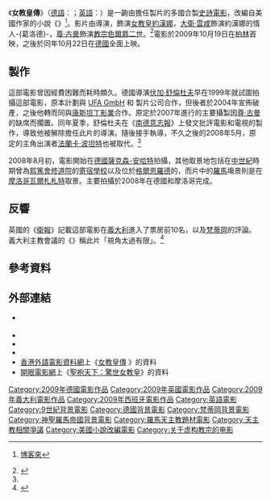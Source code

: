 {{noteTA
|T=zh-tw:聖袍天下：驚世女教皇; zh-hk:女教皇傳; zh-mo:女教皇傳;
|G1=Movie
|G2=Show
|1=zh-tw:聖袍天下：驚世女教皇; zh-hk:女教皇傳; zh-mo:女教皇傳;
|2=zh-tw:宋克·沃特曼; zh-hk:桑克·禾曼; zh-cn:宋克·沃特曼;
|3=zh-tw:喬漢娜·沃卡萊; zh-hk:祖安娜·華卡莉; zh-cn:乔娜·沃卡莱克;
|4=zh-tw:大衛·溫漢; zh-hk:大衛·雲咸; zh-cn:大卫·文翰;
|5=zh-tw:約翰·古德曼; zh-hk:尊·古曼; zh-cn:约翰·古德曼;
|6=zh-tw:伊恩·葛倫; zh-cn:伊恩·格雷;
}}

{{Infobox film
| name           = 女教皇傳
| original_name  = {{lang|de|Die Päpstin}}
| image          = Die Päpstin 2009 (HK film poster).JPG
| image_size     =
| caption        = 電影海報
| director       = {{tsl|en|Sönke Wortmann|桑克·禾曼}}
| producer       = {{tsl|en|Bernd Eichinger|伯恩·伊欽格}}<br>Oliver Berben<br>Martin Moszkowicz
| writer         =
| based on       = 
| screenplay     = Heinrich Hadding<br>Jodi Ann Johnson<br>桑克·禾曼
| narrator       =
| starring       = {{tsl|en|Johanna Wokalek|祖安娜·華卡莉}}<br>[[大衛·雲咸|大衛·雲咸]]<br>[[尊·古曼|尊·古曼]]<br>[[伊恩·葛倫|伊恩·葛倫]]
| music          = Marcel Barsotti
| cinematography = Tom Fährmann
| editing        = {{tsl|en|Hans Funck|漢斯·方克}}
| studio         = [[康斯坦丁影業|康斯坦丁影業]]
| distributor    = {{flagicon|DEU}} 康斯坦丁影業<br>{{flagicon|ITA}} Medusa Film
| released       = {{flagicon|DEU}} 2009年10月19日 {{small|([[柏林|柏林]]首映)}}<br />{{flagicon|DEU}} 2009年10月22日<br />{{flagicon|ITA}} 2010年6月4日<br />{{flagicon|ROC}} 2010年10月1日<br />{{flagicon|HK}} 2011年1月27日
| runtime        = 149分鐘
| country        = {{DEU}}<br />{{UK}}<br />{{ITA}}<br />{{ESP}}
| language       = [[英語|英語]]、[[拉丁語|拉丁語]]
| budget         = [[Euro|€]]22,000,000 {{small|(估計)}}
| gross          = [[USD|$]]27,412,220 {{small|(環球範圍) (2010年6月8日)}}
| tw_name       = 聖袍天下：驚世女教皇
| hk_name       = 女教皇傳
| mo_name      = 女教皇傳
}}

《'''女教皇傳'''》（[[德語|德語]]：{{lang|de|Die Päpstin}}；[[英語|英語]]：''{{lang|en|Pope Joan}}''）是一齣由{{tsl|en|Bernd Eichinger|伯恩·伊欽格}}擔任製片的多國合製[[史詩電影|史詩電影]]，改編自美國作家{{tsl|en|Donna Woolfolk Cross|唐娜·伍佛·柯羅思}}的小說《{{tsl|en|Pope Joan (novel)|女教皇}}》<ref>{{cite web|url=http://www.books.com.tw/products/0010380658|title=《女教皇》|accessdate=2017-01-12|archive-date=2017-01-13|archive-url=https://web.archive.org/web/20170113150320/http://www.books.com.tw/products/0010380658|dead-url=no}} [[博客來|博客來]]</ref>。影片由{{tsl|en|Sönke Wortmann|桑克·禾曼}}導演，{{tsl|en|Johanna Wokalek|祖安娜·華卡莉}}飾演[[女教宗瓊安|女教皇約漢娜]]，[[大衛·雲咸|大衛·雲咸]]飾演約漢娜的情人-{葛洛德}-，[[尊·古曼|尊·古曼]]飾演[[教宗色爾爵二世|教宗色爾爵二世]]。<ref name=vancouversun>{{cite web|url=http://www.canada.com/vancouversun/news/arts/story.html?id=16aea7cd-7b4c-4a60-adf0-6a6af0c237ed|title=John Goodman back in "Pope Joan" after lawsuit|date=July 30, 2008|publisher=''[[溫哥華太陽報|The Vancouver Sun]]''|accessdate=December 14, 2008|deadurl=yes|archiveurl=https://web.archive.org/web/20090727162036/http://www.canada.com/vancouversun/news/arts/story.html?id=16aea7cd-7b4c-4a60-adf0-6a6af0c237ed|archivedate=2009年7月27日}}</ref>電影於2009年10月19日在[[柏林|柏林]]首映，之後於同年10月22日在[[德國|德國]]全面上映。

== 製作 ==
這部電影曾因經費困難而耗時頗久。德國導演[[伏加·舒倫杜夫|伏加·舒倫杜夫]]早在1999年就試圖拍攝這部電影，原本計劃與 [[UFA_GmbH|UFA GmbH]] 和 {{lang|en|Senator}} 製片公司合作，但後者於2004年宣佈破產，之後他轉而同{{tsl|en|Bernd Eichinger|伯恩·伊欽格}}與[[康斯坦丁影業|康斯坦丁影業]]合作。原定於2007年進行的主要攝製因[[尊·古曼|尊·古曼]]的缺席而擱置。同年夏季，舒倫杜夫在《[[南德意志報|南德意志報]]》上發文批評電影和電視的製作，導致他被解除擔任此片的導演。隨後{{tsl|en|Sönke Wortmann|桑克·禾曼}}接手執導，不久之後的2008年5月，原定的主角出演者[[法蘭卡·波坦特|法蘭卡·波坦特]]也被{{tsl|en|Johanna Wokalek|祖安娜·華卡莉}}取代。<ref name=vancouversun />

2008年8月初，電影開始在[[德國|德國]][[薩克森-安哈特|薩克森-安哈特]]拍攝，其他取景地包括在[[中世紀|中世紀]]時期曾為[[熙篤會|熙篤會]][[修道院|修道院]]的[[寄宿學校|寄宿學校]]{{tsl|en|Pforta|普佛達}}以及位於[[格爾恩羅德|格爾恩羅德]]的{{tsl|en|St. Cyriakus, Gernrode|聖敍里亞柯斯教堂}}，而片中的[[羅馬|羅馬]]塲景則是在[[摩洛哥|摩洛哥]][[瓦爾扎扎特|瓦爾札札特]]取景。主要拍攝於2008年在德國和摩洛哥完成。

== 反響 ==
英國的《[[衛報|衛報]]》記載這部電影在[[義大利|義大利]]進入了票房前10名，以及[[梵蒂岡|梵蒂岡]]的評論。義大利主教會議的《{{tsl|en|Avvenire|未來報}}》稱此片「視角太過有限」。<ref>{{cite news | url=https://www.theguardian.com/film/2010/jun/22/female-pope-film-vatican | location=London | work=The Guardian | title=Female pope film sparks Vatican row | first=Ben | last=Child | date=2010-06-22 | accessdate=2017-01-12 | archive-date=2016-12-01 | archive-url=https://web.archive.org/web/20161201231657/https://www.theguardian.com/film/2010/jun/22/female-pope-film-vatican | dead-url=no }}</ref>

== 參考資料 ==
{{reflist}}

== 外部連結 ==
* {{Official website|http://www.die-paepstin.de}} {{de}}
* {{IMDb title|0458455|女教皇傳}}
* {{amg movie|512059|女教皇傳}}
* {{tcmdb title|736297|女教皇傳}}
* [[香港外語電影資料網|香港外語電影資料網]]上《[http://playitagain.info/site/2010/pope-joan-die-papstin/ 女教皇傳] {{Wayback|url=http://playitagain.info/site/2010/pope-joan-die-papstin/ |date=20190812222107 }}》的資料 {{zh-hk}}
* [[開眼電影網|開眼電影網]]上《[http://app2.atmovies.com.tw/film/fpde30458455/ 聖袍天下：驚世女教皇]{{Wayback|url=http://app2.atmovies.com.tw/film/fpde30458455/ |date=20180226160501 }}》的資料 {{zh-tw}}

[[Category:2009年德國電影作品|Category:2009年德國電影作品]]
[[Category:2009年英國電影作品|Category:2009年英國電影作品]]
[[Category:2009年義大利電影作品|Category:2009年義大利電影作品]]
[[Category:2009年西班牙電影作品|Category:2009年西班牙電影作品]]
[[Category:英語電影|Category:英語電影]]
[[Category:9世紀背景電影|Category:9世紀背景電影]]
[[Category:德國背景電影|Category:德國背景電影]]
[[Category:梵蒂岡背景電影|Category:梵蒂岡背景電影]]
[[Category:神聖羅馬帝國背景電影|Category:神聖羅馬帝國背景電影]]
[[Category:羅馬天主教題材電影|Category:羅馬天主教題材電影]]
[[Category:天主教相關爭議|Category:天主教相關爭議]]
[[Category:美國小說改編電影|Category:美國小說改編電影]]
[[Category:关于虚构教宗的电影|Category:关于虚构教宗的电影]]